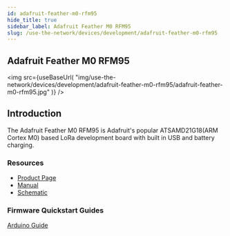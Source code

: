 ```yaml
---
id: adafruit-feather-m0-rfm95 
hide_title: true
sidebar_label: Adafruit Feather M0 RFM95
slug: /use-the-network/devices/development/adafruit-feather-m0-rfm95
---
```



## Adafruit Feather M0 RFM95

<img
  src={useBaseUrl(
    "img/use-the-network/devices/development/adafruit-feather-m0-rfm95/adafruit-feather-m0-rfm95.jpg"
  )}
/>

## Introduction

The Adafruit Feather M0 RFM95 is Adafruit's popular ATSAMD21G18(ARM Cortex M0) based LoRa development board with built in USB and battery charging. 
### Resources

- [Product Page](https://www.adafruit.com/product/3178)
- [Manual](https://learn.adafruit.com/adafruit-feather-m0-radio-with-lora-radio-module/downloads)
- [Schematic ](https://learn.adafruit.com/assets/32914)

### Firmware Quickstart Guides

[Arduino Guide](/use-the-network/devices/development/adafruit-feather-m0-rfm95/arduino)